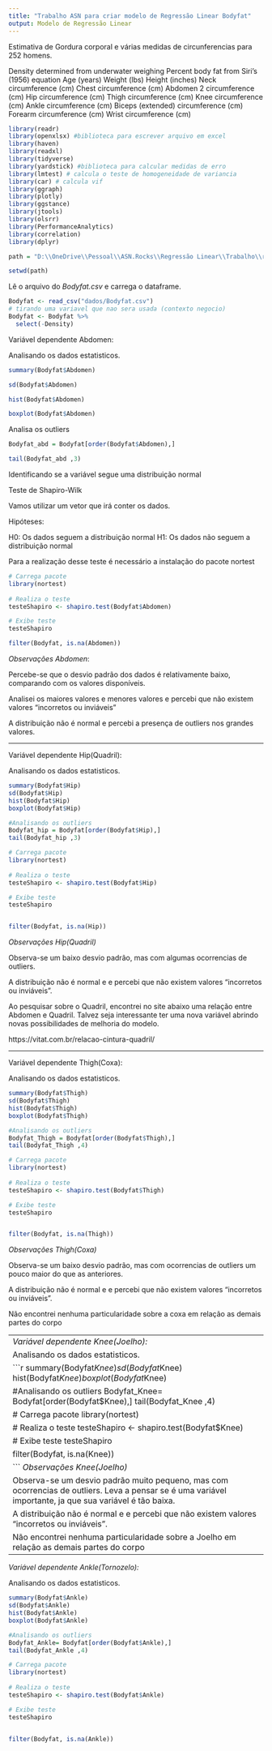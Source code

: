 ```yaml
---
title: "Trabalho ASN para criar modelo de Regressão Linear Bodyfat"
output: Modelo de Regressão Linear
---
```


Estimativa de Gordura corporal e várias medidas de circunferencias para 252 homens.

Density determined from underwater weighing
Percent body fat from Siri's (1956) equation
Age (years)
Weight (lbs)
Height (inches)
Neck circumference (cm)
Chest circumference (cm)
Abdomen 2 circumference (cm)
Hip circumference (cm)
Thigh circumference (cm)
Knee circumference (cm)
Ankle circumference (cm)
Biceps (extended) circumference (cm)
Forearm circumference (cm)
Wrist circumference (cm)


```r
library(readr)
library(openxlsx) #biblioteca para escrever arquivo em excel
library(haven)
library(readxl)
library(tidyverse)
library(yardstick) #biblioteca para calcular medidas de erro
library(lmtest) # calcula o teste de homogeneidade de variancia
library(car) # calcula vif
library(ggraph)
library(plotly)
library(ggstance)
library(jtools)
library(olsrr)
library(PerformanceAnalytics)
library(correlation)
library(dplyr)
```

```r
path = "D:\\OneDrive\\Pessoal\\ASN.Rocks\\Regressão Linear\\Trabalho\\regressao_linear_R"

setwd(path)
```


Lê o arquivo do *Bodyfat.csv* e carrega o dataframe.


```r

Bodyfat <- read_csv("dados/Bodyfat.csv")
# tirando uma variavel que nao sera usada (contexto negocio)
Bodyfat <- Bodyfat %>%
  select(-Density)
```

Variável dependente Abdomen:

Analisando os dados estatisticos.


```r
summary(Bodyfat$Abdomen)
```

```r
sd(Bodyfat$Abdomen)
```
```r
hist(Bodyfat$Abdomen)
```

```r
boxplot(Bodyfat$Abdomen)
```
Analisa os outliers

```r

Bodyfat_abd = Bodyfat[order(Bodyfat$Abdomen),]

tail(Bodyfat_abd ,3)
```

Identificando se a variável segue uma distribuição normal


Teste de Shapiro-Wilk

Vamos utilizar um vetor que irá conter os dados.

Hipóteses:

H0: Os dados seguem a distribuição normal
H1: Os dados não seguem a distribuição normal

Para a realização desse teste é necessário a instalação do pacote nortest

```r
# Carrega pacote
library(nortest) 
 
# Realiza o teste
testeShapiro <- shapiro.test(Bodyfat$Abdomen)

# Exibe teste
testeShapiro

```
```r
filter(Bodyfat, is.na(Abdomen))
```

*Observações Abdomen*:

Percebe-se que o desvio padrão dos dados é relativamente baixo, comparando com os valores disponíveis.

Analisei os maiores valores e menores valores e percebi que não existem valores "incorretos ou inviáveis"

A distribuição não é normal e percebi a presença de outliers nos grandes valores.

-----------------------------------------------------------------------------------------------------------------------

Variável dependente Hip(Quadril):

Analisando os dados estatisticos.

```r

summary(Bodyfat$Hip)
sd(Bodyfat$Hip)
hist(Bodyfat$Hip)
boxplot(Bodyfat$Hip)

#Analisando os outliers
Bodyfat_hip = Bodyfat[order(Bodyfat$Hip),]
tail(Bodyfat_hip ,3)

# Carrega pacote
library(nortest) 
 
# Realiza o teste
testeShapiro <- shapiro.test(Bodyfat$Hip)

# Exibe teste
testeShapiro


filter(Bodyfat, is.na(Hip))

```

*Observações Hip(Quadril)*

Observa-se um baixo desvio padrão, mas com algumas ocorrencias de outliers.

A distribuição não é normal e e percebi que não existem valores "incorretos ou inviáveis".

Ao pesquisar sobre o Quadril, encontrei no site abaixo uma relação entre Abdomen e Quadril. Talvez seja interessante ter uma 
nova variável abrindo novas possibilidades de melhoria do modelo.

https://vitat.com.br/relacao-cintura-quadril/

----------------------------------------------------------------------------------------------------------------------------

Variável dependente Thigh(Coxa):

Analisando os dados estatisticos.

```r

summary(Bodyfat$Thigh)
sd(Bodyfat$Thigh)
hist(Bodyfat$Thigh)
boxplot(Bodyfat$Thigh)

#Analisando os outliers
Bodyfat_Thigh = Bodyfat[order(Bodyfat$Thigh),]
tail(Bodyfat_Thigh ,4)

# Carrega pacote
library(nortest) 
 
# Realiza o teste
testeShapiro <- shapiro.test(Bodyfat$Thigh)

# Exibe teste
testeShapiro


filter(Bodyfat, is.na(Thigh))

```
*Observações Thigh(Coxa)*

Observa-se um baixo desvio padrão, mas com ocorrencias de outliers um pouco maior do que as anteriores.

A distribuição não é normal e e percebi que não existem valores "incorretos ou inviáveis".

Não encontrei nenhuma particularidade sobre a coxa em relação as demais partes do corpo

----------------------------------------------------------------------------------------------------------------------
*Variável dependente Knee(Joelho):*

Analisando os dados estatisticos.


```r

summary(Bodyfat$Knee)
sd(Bodyfat$Knee)
hist(Bodyfat$Knee)
boxplot(Bodyfat$Knee)

#Analisando os outliers
Bodyfat_Knee= Bodyfat[order(Bodyfat$Knee),]
tail(Bodyfat_Knee ,4)

# Carrega pacote
library(nortest) 
 
# Realiza o teste
testeShapiro <- shapiro.test(Bodyfat$Knee)

# Exibe teste
testeShapiro


filter(Bodyfat, is.na(Knee))

```
*Observações Knee(Joelho)*

Observa-se um desvio padrão muito pequeno, mas com ocorrencias de outliers. Leva a pensar se é uma variável importante, ja que sua variável é tão baixa.

A distribuição não é normal e e percebi que não existem valores "incorretos ou inviáveis".

Não encontrei nenhuma particularidade sobre a Joelho em relação as demais partes do corpo

--------------------------------------------------------------------------------------------------------------------------
*Variável dependente Ankle(Tornozelo):*

Analisando os dados estatisticos.

```r

summary(Bodyfat$Ankle)
sd(Bodyfat$Ankle)
hist(Bodyfat$Ankle)
boxplot(Bodyfat$Ankle)

#Analisando os outliers
Bodyfat_Ankle= Bodyfat[order(Bodyfat$Ankle),]
tail(Bodyfat_Ankle ,4)

# Carrega pacote
library(nortest) 
 
# Realiza o teste
testeShapiro <- shapiro.test(Bodyfat$Ankle)

# Exibe teste
testeShapiro


filter(Bodyfat, is.na(Ankle))

```

